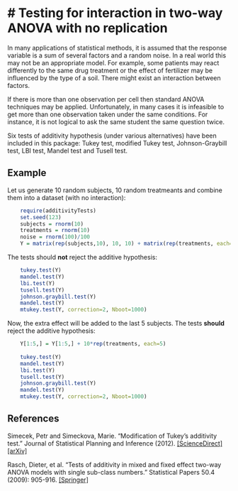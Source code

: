 <!--
%\VignetteEngine{knitr::knitr}
%\VignetteIndexEntry{Testing for interaction in two-way ANOVA with no replication}
-->

# Testing for interaction in two-way ANOVA with no replication
========================================================

In many applications of statistical methods, it is assumed that the response
variable is a sum of several factors and a random noise. In a real world this may
not be an appropriate model. For example, some patients may react differently
to the same drug treatment or the effect of fertilizer may be influenced
by the type of a soil. There might exist an interaction between factors. 

If there is more than one observation per cell then standard ANOVA techniques
may be applied. Unfortunately, in many cases it is infeasible to get
more than one observation taken under the same conditions. For instance, it
is not logical to ask the same student the same question twice.

Six tests of additivity hypothesis (under various alternatives) have been included in this package: 
Tukey test, modified Tukey test, Johnson-Graybill test, LBI test, Mandel test and Tusell test.

## Example

Let us generate 10 random subjects, 10 random treatmeants and combine them into a dataset (with no interaction):

```{r 'generating data with no interaction'}
    require(additivityTests)
    set.seed(123)
    subjects = rnorm(10)
    treatments = rnorm(10)
    noise = rnorm(100)/100
    Y = matrix(rep(subjects,10), 10, 10) + matrix(rep(treatments, each=10), 10, 10) + noise
```

The tests should **not** reject the additive hypothesis: 

```{r 'testing for interaction'}
    tukey.test(Y)
    mandel.test(Y)
    lbi.test(Y)
    tusell.test(Y)
    johnson.graybill.test(Y)
    mandel.test(Y)
    mtukey.test(Y, correction=2, Nboot=1000)
```

Now, the extra effect will be added to the last 5 subjects. The tests **should** reject the additive hypothesis:   

```{r 'adding interaction and testing again'}
    Y[1:5,] = Y[1:5,] + 10*rep(treatments, each=5)
    
    tukey.test(Y)
    mandel.test(Y)
    lbi.test(Y)
    tusell.test(Y)
    johnson.graybill.test(Y)
    mandel.test(Y)
    mtukey.test(Y, correction=2, Nboot=1000)
```

## References

Simecek, Petr and Simeckova, Marie. "Modification of Tukey's additivity test." Journal of Statistical Planning and Inference (2012). [[ScienceDirect]](https://www.sciencedirect.com/science/article/pii/S037837581200239X) [[arXiv]](http://arxiv.org/abs/1207.2883)

Rasch, Dieter, et al. "Tests of additivity in mixed and fixed effect two-way ANOVA models with single sub-class numbers." Statistical Papers 50.4 (2009): 905-916. [[Springer]](https://rd.springer.com/article/10.1007/s00362-009-0254-4#page-1)
